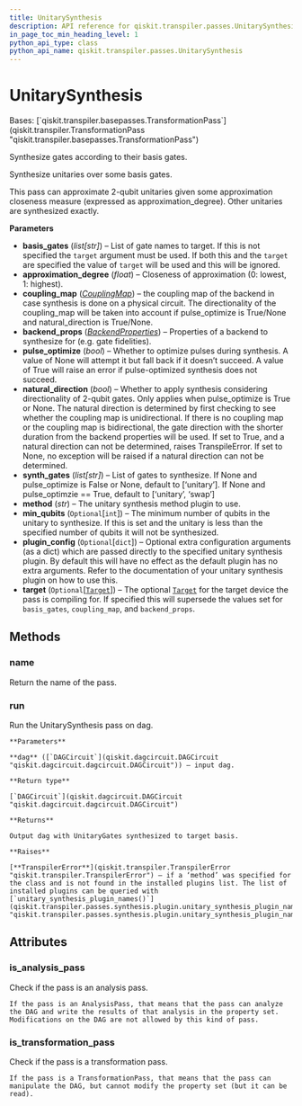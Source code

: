 ```yaml
---
title: UnitarySynthesis
description: API reference for qiskit.transpiler.passes.UnitarySynthesis
in_page_toc_min_heading_level: 1
python_api_type: class
python_api_name: qiskit.transpiler.passes.UnitarySynthesis
---
```


# UnitarySynthesis

<Class id="qiskit.transpiler.passes.UnitarySynthesis" isDedicatedPage={true} github="https://github.com/qiskit/qiskit/tree/stable/0.21/qiskit/transpiler/passes/synthesis/unitary_synthesis.py" signature="UnitarySynthesis(basis_gates=None, approximation_degree=1, coupling_map=None, backend_props=None, pulse_optimize=None, natural_direction=None, synth_gates=None, method='default', min_qubits=None, plugin_config=None, target=None)">
  Bases: [`qiskit.transpiler.basepasses.TransformationPass`](qiskit.transpiler.TransformationPass "qiskit.transpiler.basepasses.TransformationPass")

  Synthesize gates according to their basis gates.

  Synthesize unitaries over some basis gates.

  This pass can approximate 2-qubit unitaries given some approximation closeness measure (expressed as approximation\_degree). Other unitaries are synthesized exactly.

  **Parameters**

  *   **basis\_gates** (*list\[str]*) – List of gate names to target. If this is not specified the `target` argument must be used. If both this and the `target` are specified the value of `target` will be used and this will be ignored.
  *   **approximation\_degree** (*float*) – Closeness of approximation (0: lowest, 1: highest).
  *   **coupling\_map** ([*CouplingMap*](qiskit.transpiler.CouplingMap "qiskit.transpiler.CouplingMap")) – the coupling map of the backend in case synthesis is done on a physical circuit. The directionality of the coupling\_map will be taken into account if pulse\_optimize is True/None and natural\_direction is True/None.
  *   **backend\_props** ([*BackendProperties*](qiskit.providers.models.BackendProperties "qiskit.providers.models.BackendProperties")) – Properties of a backend to synthesize for (e.g. gate fidelities).
  *   **pulse\_optimize** (*bool*) – Whether to optimize pulses during synthesis. A value of None will attempt it but fall back if it doesn’t succeed. A value of True will raise an error if pulse-optimized synthesis does not succeed.
  *   **natural\_direction** (*bool*) – Whether to apply synthesis considering directionality of 2-qubit gates. Only applies when pulse\_optimize is True or None. The natural direction is determined by first checking to see whether the coupling map is unidirectional. If there is no coupling map or the coupling map is bidirectional, the gate direction with the shorter duration from the backend properties will be used. If set to True, and a natural direction can not be determined, raises TranspileError. If set to None, no exception will be raised if a natural direction can not be determined.
  *   **synth\_gates** (*list\[str]*) – List of gates to synthesize. If None and pulse\_optimize is False or None, default to \[‘unitary’]. If None and pulse\_optimzie == True, default to \[‘unitary’, ‘swap’]
  *   **method** (*str*) – The unitary synthesis method plugin to use.
  *   **min\_qubits** (`Optional`\[`int`]) – The minimum number of qubits in the unitary to synthesize. If this is set and the unitary is less than the specified number of qubits it will not be synthesized.
  *   **plugin\_config** (`Optional`\[`dict`]) – Optional extra configuration arguments (as a dict) which are passed directly to the specified unitary synthesis plugin. By default this will have no effect as the default plugin has no extra arguments. Refer to the documentation of your unitary synthesis plugin on how to use this.
  *   **target** (`Optional`\[[`Target`](qiskit.transpiler.Target "qiskit.transpiler.target.Target")]) – The optional [`Target`](qiskit.transpiler.Target "qiskit.transpiler.Target") for the target device the pass is compiling for. If specified this will supersede the values set for `basis_gates`, `coupling_map`, and `backend_props`.

  ## Methods

  ### name

  <Function id="qiskit.transpiler.passes.UnitarySynthesis.name" signature="UnitarySynthesis.name()">
    Return the name of the pass.
  </Function>

  ### run

  <Function id="qiskit.transpiler.passes.UnitarySynthesis.run" signature="UnitarySynthesis.run(dag)">
    Run the UnitarySynthesis pass on dag.

    **Parameters**

    **dag** ([`DAGCircuit`](qiskit.dagcircuit.DAGCircuit "qiskit.dagcircuit.dagcircuit.DAGCircuit")) – input dag.

    **Return type**

    [`DAGCircuit`](qiskit.dagcircuit.DAGCircuit "qiskit.dagcircuit.dagcircuit.DAGCircuit")

    **Returns**

    Output dag with UnitaryGates synthesized to target basis.

    **Raises**

    [**TranspilerError**](qiskit.transpiler.TranspilerError "qiskit.transpiler.TranspilerError") – if a ‘method’ was specified for the class and is not found in the installed plugins list. The list of installed plugins can be queried with [`unitary_synthesis_plugin_names()`](qiskit.transpiler.passes.synthesis.plugin.unitary_synthesis_plugin_names "qiskit.transpiler.passes.synthesis.plugin.unitary_synthesis_plugin_names")
  </Function>

  ## Attributes

  ### is\_analysis\_pass

  <Attribute id="qiskit.transpiler.passes.UnitarySynthesis.is_analysis_pass">
    Check if the pass is an analysis pass.

    If the pass is an AnalysisPass, that means that the pass can analyze the DAG and write the results of that analysis in the property set. Modifications on the DAG are not allowed by this kind of pass.
  </Attribute>

  ### is\_transformation\_pass

  <Attribute id="qiskit.transpiler.passes.UnitarySynthesis.is_transformation_pass">
    Check if the pass is a transformation pass.

    If the pass is a TransformationPass, that means that the pass can manipulate the DAG, but cannot modify the property set (but it can be read).
  </Attribute>
</Class>

